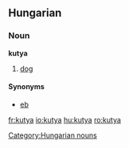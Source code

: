 ==Hungarian==
=== Noun ===
'''kutya'''

#[[dog]]

====Synonyms====
*[[eb]]

[[Category:Hungarian nouns]]

[[fr:kutya]]
[[io:kutya]]
[[hu:kutya]]
[[ro:kutya]]